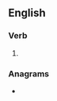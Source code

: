 ==English==

===Verb===
{{head|en|verb form}}

# {{en-third-person singular of|peculate}}

===Anagrams===
* {{anagrams|en|speculate}}